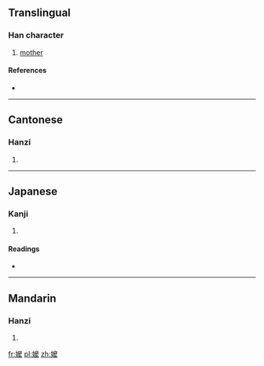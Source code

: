 {{also|嬷}}
==Translingual==

===Han character===
{{Han char|rn=38|rad=女|as=14|sn=17|four=4043<sub>2</sub>|canj=女戈金戈 (VICI)|ids=⿰[[女]][[麼]]}}

# [[mother]]

====References====
* {{Han ref|kx=0272.270|dkj=06809|dj=0540.380|hdz=21087.140|uh=5B24|ud=23332|bh=C0A8|bd=49320}}

----

==Cantonese==

===Hanzi===
{{yue-hanzi|jyut=[[maa1]], [[maa4]]|y=ma1, ma4|sim=嬷}}

# {{defn|lang=yue|sort=女14}}

----

==Japanese==

===Kanji===
{{ja-kanji|grade=|rs=女14}}

# {{defn|lang=ja|sort=女14}}

====Readings====
* {{ja-readings|on=[[ば]] (ba), [[ま]] (ma)|kun=}}

----

==Mandarin==

===Hanzi===
{{cmn-hanzi|sim=嬷|pin=[[mā]] ([[ma1]])|wg=ma<sup>1</sup>}}

# {{defn|lang=cmn|sort=女14}}

[[fr:嬤]]
[[pl:嬤]]
[[zh:嬤]]